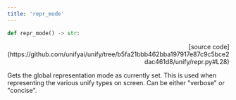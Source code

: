 ```yaml
---
title: 'repr_mode'
---
```


```python
def repr_mode() -> str:
```

<p align="right">[source code](https://github.com/unifyai/unify/tree/b5fa21bbb462bba197917e87c9c5bce2dac461d8/unify/repr.py#L28)</p>

Gets the global representation mode as currently set. This is used when representing
the various unify types on screen. Can be either "verbose" or "concise".